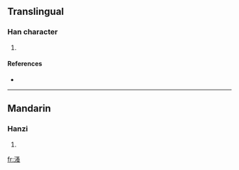 ==Translingual==

===Han character===
{{Han char|rn=85|rad=水|as=10|sn=13|four=3713<sub>6</sub>|canj=水水戈戈 (EEII)}}

# {{defn|Han|sort=水10}}

====References====
* {{Han ref|kx=0639.350|dkj=17945|dj=1046.230|hdz=31711.070|uh=6E9E|ud=28318|bh=DE52|bd=56914}}

----

==Mandarin==

===Hanzi===
{{cmn-hanzi|pin=[[mì]] ([[mi4]]), [[mǐng]] ([[ming3]]), [[sāo]] ([[sao1]])|wg=mi<sup>4</sup>, ming<sup>3</sup>, sao<sup>1</sup>}}

# {{defn|Mandarin|sort=水10}}

[[fr:溞]]